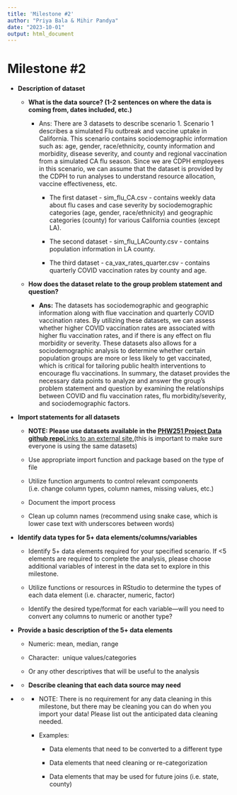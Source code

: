 ```yaml
---
title: 'Milestone #2'
author: "Priya Bala & Mihir Pandya"
date: "2023-10-01"
output: html_document
---
```


# Milestone #2

-   **Description of dataset**

    -   **What is the data source? (1-2 sentences on where the data is coming from, dates included, etc.)**

        -   Ans: There are 3 datasets to describe scenario 1. Scenario 1 describes a simulated Flu outbreak and vaccine uptake in California. This scenario contains sociodemographic information such as: age, gender, race/ethnicity, county information and morbidity, disease severity, and county and regional vaccination from a simulated CA flu season. Since we are CDPH employees in this scenario, we can assume that the dataset is provided by the CDPH to run analyses to understand resource allocation, vaccine effectiveness, etc.

            -   The first dataset - sim_flu_CA.csv - contains weekly data about flu cases and case severity by sociodemographic categories (age, gender, race/ethnicity) and geographic categories (county) for various California counties (except LA).

            -   The second dataset - sim_flu_LACounty.csv - contains population information in LA county.

            -   The third dataset - ca_vax_rates_quarter.csv - contains quarterly COVID vaccination rates by county and age.

    -   **How does the dataset relate to the group problem statement and question?**

        -   **Ans:** The datasets has sociodemographic and geographic information along with flue vaccination and quarterly COVID vaccination rates. By utilizing these datasets, we can assess whether higher COVID vaccination rates are associated with higher flu vaccination rates, and if there is any effect on flu morbidity or severity. These datasets also allows for a sociodemographic analysis to determine whether certain population groups are more or less likely to get vaccinated, which is critical for tailoring public health interventions to encourage flu vaccinations. In summary, the dataset provides the necessary data points to analyze and answer the group's problem statement and question by examining the relationships between COVID and flu vaccination rates, flu morbidity/severity, and sociodemographic factors.

-   **Import statements for all datasets**

    -   **NOTE: Please use datasets available in the [PHW251 Project Data github repo](https://github.com/PHW290/phw251_projectdata)**[Links to an external site.](https://github.com/PHW290/phw251_projectdata)(this is important to make sure everyone is using the same datasets)

    -   Use appropriate import function and package based on the type of file

    -   Utilize function arguments to control relevant components (i.e. change column types, column names, missing values, etc.)

    -   Document the import process

    -   Clean up column names (recommend using snake case, which is lower case text with underscores between words)

-   **Identify data types for 5+ data elements/columns/variables**

    -   Identify 5+ data elements required for your specified scenario. If \<5 elements are required to complete the analysis, please choose additional variables of interest in the data set to explore in this milestone.

    -   Utilize functions or resources in RStudio to determine the types of each data element (i.e. character, numeric, factor)

    -   Identify the desired type/format for each variable---will you need to convert any columns to numeric or another type? 

-   **Provide a basic description of the 5+ data elements**

    -   Numeric: mean, median, range

    -   Character:  unique values/categories

    -   Or any other descriptives that will be useful to the analysis

<!-- -->

-   <div>

    -   **Describe cleaning that each data source may need**

    </div>

<!-- -->

-   <div>

    -   <div>

        -   NOTE: There is no requirement for any data cleaning in this milestone, but there may be cleaning you can do when you import your data! Please list out the anticipated data cleaning needed. 

        -   Examples:

            -   Data elements that need to be converted to a different type

            -   Data elements that need cleaning or re-categorization

            -   Data elements that may be used for future joins (i.e. state, county)

        </div>

    </div>
